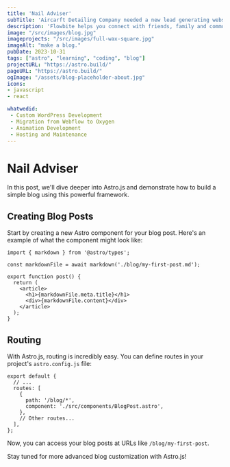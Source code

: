 ```yaml
---
title: 'Nail Adviser'
subTitle: 'Aircarft Detailing Company needed a new lead generating website. I delivered!'
description: 'Flowbite helps you connect with friends, family and communities of people who share your interests. '
image: "/src/images/blog.jpg"
imageprojects: "/src/images/full-wax-square.jpg"
imageAlt: "make a blog."
pubDate: 2023-10-31
tags: ["astro", "learning", "coding", "blog"]
projectURL: "https://astro.build/"
pageURL: "https://astro.build/"
ogImage: "/assets/blog-placeholder-about.jpg"
icons:
- javascript
- react

whatwedid:
 - Custom WordPress Development
 - Migration from Webflow to Oxygen
 - Animation Development 
 - Hosting and Maintenance
---
```



# Nail Adviser

In this post, we'll dive deeper into Astro.js and demonstrate how to build a simple blog using this powerful framework.

## Creating Blog Posts

Start by creating a new Astro component for your blog post. Here's an example of what the component might look like:

```
import { markdown } from '@astro/types';

const markdownFile = await markdown('./blog/my-first-post.md');

export function post() {
  return (
    <article>
      <h1>{markdownFile.meta.title}</h1>
      <div>{markdownFile.content}</div>
    </article>
  );
}
```

## Routing

With Astro.js, routing is incredibly easy. You can define routes in your project's `astro.config.js` file:

```
export default {
  // ...
  routes: [
    {
      path: '/blog/*',
      component: './src/components/BlogPost.astro',
    },
    // Other routes...
  ],
};
```

Now, you can access your blog posts at URLs like `/blog/my-first-post`.

Stay tuned for more advanced blog customization with Astro.js!